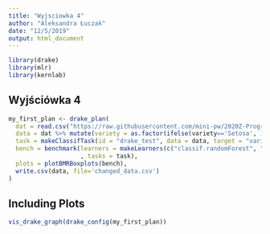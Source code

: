 ```yaml
---
title: "Wyjsciowka 4"
author: "Aleksandra Łuczak"
date: "12/5/2019"
output: html_document
---
```


```r

library(drake)
library(mlr)
library(kernlab)
```

## Wyjściówka 4

```r
my_first_plan <- drake_plan(
  dat = read.csv("https://raw.githubusercontent.com/mini-pw/2020Z-ProgramowanieWR/master/Wyjsciowki/W2/gr1/SawickiJan/ShinyIris/iris.csv"),
  data = dat %>% mutate(variety = as.factor(ifelse(variety=='Setosa', 1, 0))),
  task = makeClassifTask(id = "drake_test", data = data, target = "variety"),
  bench = benchmark(learners = makeLearners(c("classif.randomForest", "classif.ksvm", "classif.nnet"))
                    , tasks = task),
  plots = plotBMRBoxplots(bench),
  write.csv(data, file='changed_data.csv')
)
```

## Including Plots


```r
vis_drake_graph(drake_config(my_first_plan))
```
